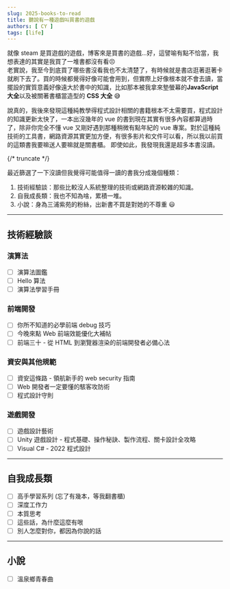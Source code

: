 ```yaml
---
slug: 2025-books-to-read
title: 聽說有一種遊戲叫買書的遊戲
authors: [ CY ]
tags: [life]
---
```

就像 steam 是買遊戲的遊戲，博客來是買書的遊戲...好，這譬喻有點不恰當，我想表達的其實是我買了一堆書都沒有看:persevere:  
老實說，我至今到底買了哪些書沒看我也不太清楚了，有時候就是書店逛著逛著卡就刷下去了。買的時候都覺得好像可能會用到，但實際上好像根本就不會去讀，當擺設的實質意義好像遠大於書中的知識，比如那本被我拿來墊螢幕的**JavaScript 大全**以及被關著書櫃當造型的 **CSS 大全** :sweat_smile:  

說真的，我後來發現這種純教學得程式設計相關的書籍根本不太需要買，程式設計的知識更新太快了，一本出沒幾年的 vue 的書到現在其實有很多內容都算過時了，除非你完全不懂 vue 又剛好遇到那種稍微有點年紀的 vue 專案。對於這種純技術的工具書，網路資源其實更加方便，有很多影片和文件可以看，所以我以前買的這類書我要嘛送人要嘛就是關書櫃。  即使如此，我發現我還是超多本書沒讀。

{/* truncate */}

最近篩選了一下沒讀但我覺得可能值得一讀的書我分成幾個種類：
1. 技術經驗談：那些比較沒人系統整理的技術或網路資源較雜的知識。
2. 自我成長類：我也不知為啥，累積一堆。
3. 小說：身為三浦紫苑的粉絲，出新書不買是對她的不尊重 :smiley:

---

## 技術經驗談
### 演算法
- [ ] 演算法圖鑑
- [ ] Hello 算法
- [ ] 演算法學習手冊

### 前端開發
- [ ] 你所不知道的必學前端 debug 技巧
- [ ] 今晚來點 Web 前端效能優化大補帖
- [ ] 前端三十 - 從 HTML 到瀏覽器渲染的前端開發者必備心法

### 資安與其他規範
- [ ] 資安這條路 - 領航新手的 web security 指南
- [ ] Web 開發者一定要懂的駭客攻防術
- [ ] 程式設計守則

### 遊戲開發
- [ ] 遊戲設計藝術
- [ ] Unity 遊戲設計 - 程式基礎、操作秘訣、製作流程、關卡設計全攻略
- [ ] Visual C# - 2022 程式設計

---

## 自我成長類
- [ ] 高手學習系列 (忘了有幾本，等我翻書櫃)
- [ ] 深度工作力
- [ ] 本質思考
- [ ] 這些話，為什麼這麼有哏
- [ ] 別人怎麼對你，都因為你說的話

---

## 小說
- [ ] 溫泉鄉青春曲